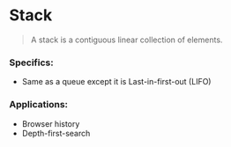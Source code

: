 # Stack

> A stack is a contiguous linear collection of elements.

### Specifics:

- Same as a queue except it is Last-in-first-out (LIFO)

### Applications:

- Browser history
- Depth-first-search
